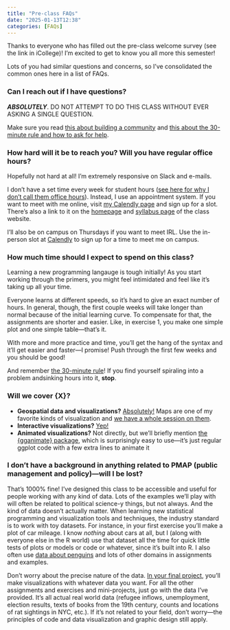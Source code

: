 ```yaml
---
title: "Pre-class FAQs"
date: "2025-01-13T12:38"
categories: [FAQs]
---
```


Thanks to everyone who has filled out the pre-class welcome survey (see the link in iCollege)! I'm excited to get to know you all more this semester!

Lots of you had similar questions and concerns, so I've consolidated the common ones here in a list of FAQs. 


### Can I reach out if I have questions?

***ABSOLUTELY***. DO NOT ATTEMPT TO DO THIS CLASS WITHOUT EVER ASKING A SINGLE QUESTION.

Make sure you read [this about building a community](/news/2025-01-13_building-community.qmd) and [this about the 30-minute rule and how to ask for help](/news/2025-01-13_reaching-out-when-stuck.qmd).


### How hard will it be to reach you? Will you have regular office hours?

Hopefully not hard at all! I'm extremely responsive on Slack and e-mails.

I don't have a set time every week for student hours ([see here for why I don't call them office hours](/syllabus.qmd#student-hours)). Instead, I use an appointment system. If you want to meet with me online, visit [my Calendly page](https://calendly.com/andrewheiss/) and sign up for a slot. There's also a link to it on the [homepage](/) and [syllabus page](/syllabus.qmd) of the class website.

I'll also be on campus on Thursdays if you want to meet IRL. Use the in-person slot at [Calendly](https://calendly.com/andrewheiss/) to sign up for a time to meet me on campus.


### How much time should I expect to spend on this class?

Learning a new programming langauge is tough initially! As you start working through the primers, you might feel intimidated and feel like it's taking up all your time.

Everyone learns at different speeds, so it's hard to give an exact number of hours. In general, though, the first couple weeks will take longer than normal because of the initial learning curve. To compensate for that, the assignments are shorter and easier. Like, in exercise 1, you make one simple plot and one simple table—that's it.

With more and more practice and time, you'll get the hang of the syntax and it'll get easier and faster—I promise! Push through the first few weeks and you should be good!

And remember [the 30-minute rule](news/2025-01-13_reaching-out-when-stuck.qmd)! If you find yourself spiraling into a problem andsinking hours into it, **stop**.


### Will we cover {X}? 

- **Geospatial data and visualizations?** [Absolutely!](/content/12-content.qmd) Maps are one of my favorite kinds of visualization and [we have a whole session on them](/example/12-example.qmd).
- **Interactive visualizations?** [Yep!](/content/10-content.qmd)
- **Animated visualizations?** Not directly, but we'll briefly mention [the {gganimate} package](https://gganimate.com/), which is surprisingly easy to use—it's just regular ggplot code with a few extra lines to animate it


### I don't have a background in anything related to PMAP (public management and policy)—will I be lost?

That's 1000% fine! I've designed this class to be accessible and useful for people working with any kind of data. Lots of the examples we'll play with will often be related to political science-y things, but not always. And the kind of data doesn't actually matter. When learning new statistical programming and visualization tools and techniques, the industry standard is to work with toy datasets. For instance, in your first exercise you'll make a plot of car mileage. I know *nothing* about cars at all, but I (along with everyone else in the R world) use that dataset all the time for quick little tests of plots or models or code or whatever, since it's built into R. I also often use [data about penguins](https://allisonhorst.github.io/palmerpenguins/) and lots of  other domains in assignments and examples.

Don't worry about the precise nature of the data. [In your final project](/assignment/final-project.qmd), you'll make visualizations with whatever data you want. For all the other assignments and exercises and mini-projects, just go with the data I've provided. It's all actual real world data (refugee inflows, unemployment, election results, texts of books from the 19th century, counts and locations of rat sightings in NYC, etc.). If it's not related to your field, don't worry—the principles of code and data visualization and graphic design still apply.
